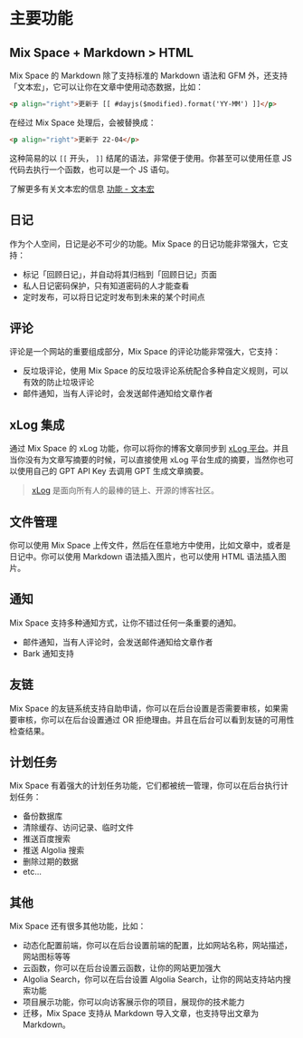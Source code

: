 # 主要功能

## Mix Space + Markdown > HTML

Mix Space 的 Markdown 除了支持标准的 Markdown 语法和 GFM 外，还支持「文本宏」，它可以让你在文章中使用动态数据，比如：

```html /[[ #dayjs($modified).format('YY-MM') ]]/
<p align="right">更新于 [[ #dayjs($modified).format('YY-MM') ]]</p>
```

在经过 Mix Space 处理后，会被替换成：

```html /22-04/
<p align="right">更新于 22-04</p>
```

这种简易的以 `[[` 开头， `]]` 结尾的语法，非常便于使用。你甚至可以使用任意 JS 代码去执行一个函数，也可以是一个 JS 语句。

了解更多有关文本宏的信息 [功能 - 文本宏](/usage/macros)

## 日记

作为个人空间，日记是必不可少的功能。Mix Space 的日记功能非常强大，它支持：

- 标记「回顾日记」，并自动将其归档到「回顾日记」页面
- 私人日记密码保护，只有知道密码的人才能查看
- 定时发布，可以将日记定时发布到未来的某个时间点

## 评论

评论是一个网站的重要组成部分，Mix Space 的评论功能非常强大，它支持：

- 反垃圾评论，使用 Mix Space 的反垃圾评论系统配合多种自定义规则，可以有效的防止垃圾评论
- 邮件通知，当有人评论时，会发送邮件通知给文章作者

## xLog 集成

通过 Mix Space 的 xLog 功能，你可以将你的博客文章同步到 [xLog 平台](https://xlog.app)。并且当你没有为文章写摘要的时候，可以直接使用 xLog 平台生成的摘要，当然你也可以使用自己的 GPT API Key 去调用 GPT 生成文章摘要。

> [xLog](https://xlog.app/about) 是面向所有人的最棒的链上、开源的博客社区。

## 文件管理

你可以使用 Mix Space 上传文件，然后在任意地方中使用，比如文章中，或者是日记中。你可以使用 Markdown 语法插入图片，也可以使用 HTML 语法插入图片。

## 通知

Mix Space 支持多种通知方式，让你不错过任何一条重要的通知。

- 邮件通知，当有人评论时，会发送邮件通知给文章作者
- Bark 通知支持

## 友链

Mix Space 的友链系统支持自助申请，你可以在后台设置是否需要审核，如果需要审核，你可以在后台设置通过 OR 拒绝理由。并且在后台可以看到友链的可用性检查结果。

## 计划任务

Mix Space 有着强大的计划任务功能，它们都被统一管理，你可以在后台执行计划任务：

- 备份数据库
- 清除缓存、访问记录、临时文件
- 推送百度搜索
- 推送 Algolia 搜索
- 删除过期的数据
- etc...

## 其他

Mix Space 还有很多其他功能，比如：

- 动态化配置前端，你可以在后台设置前端的配置，比如网站名称，网站描述，网站图标等等
- 云函数，你可以在后台设置云函数，让你的网站更加强大
- Algolia Search，你可以在后台设置 Algolia Search，让你的网站支持站内搜索功能
- 项目展示功能，你可以向访客展示你的项目，展现你的技术能力
- 迁移，Mix Space 支持从 Markdown 导入文章，也支持导出文章为 Markdown。
